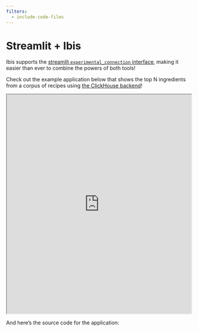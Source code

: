 ```yaml
---
filters:
  - include-code-files
---
```

# Streamlit + Ibis

Ibis supports the [streamlit `experimental_connection` interface](https://blog.streamlit.io/introducing-st-experimental_connection/), making it easier than ever to combine the powers of both tools!

Check out the example application below that shows the top N ingredients from a corpus of recipes using [the ClickHouse backend](../../backends/clickhouse.qmd)!

<div class="streamlit-app">
  <iframe class="streamlit-app-inner" src="https://ibis-example.streamlit.app/?embedded=true" width="100%" height=600></iframe>
</div>

And here's the source code for the application:

```.python
```
